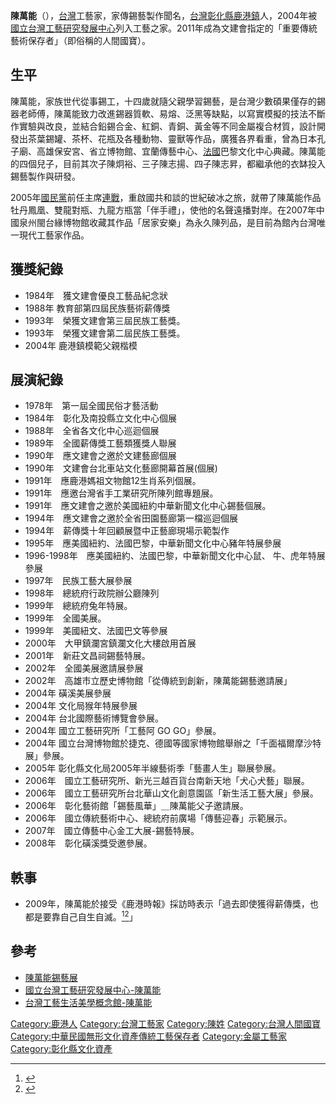 '''陳萬能'''（{{bd|1942年||||}}），[[台灣|台灣]]工藝家，家傳錫藝製作聞名，[[台灣|台灣]][[彰化縣|彰化縣]][[鹿港鎮|鹿港鎮]]人，2004年被[[國立台灣工藝研究發展中心|國立台灣工藝研究發展中心]]列入工藝之家。2011年成為文建會指定的「重要傳統藝術保存者」（即俗稱的人間國寶）。

== 生平 ==
陳萬能，家族世代從事錫工，十四歲就隨父親學習錫藝，是台灣少數碩果僅存的錫器老師傅，陳萬能致力改進錫器質軟、易熔、泛黑等缺點，以寫實模擬的技法不斷作實驗與改良，並結合鉛錫合金、紅銅、青銅、黃金等不同金屬複合材質，設計開發出茶葉錫罐、茶杯、花瓶及各種動物、靈獸等作品，廣獲各界看重，曾為日本孔子廟、高雄保安宮、省立博物館、宜蘭傳藝中心、[[法國|法國]]巴黎文化中心典藏。陳萬能的四個兒子，目前其次子陳炯裕、三子陳志揚、四子陳志昇，都繼承他的衣缽投入錫藝製作與研發。

2005年[[國民黨|國民黨]]前任主席[[連戰|連戰]]，重啟國共和談的世紀破冰之旅，就帶了陳萬能作品牡丹鳳凰、雙龍對瓶、九龍方瓶當「伴手禮」，使他的名聲遠播對岸。在2007年中國泉州閩台緣博物館收藏其作品「居家安樂」為永久陳列品，是目前為館內台灣唯一現代工藝家作品。 
== 獲獎紀錄 ==
*1984年　獲文建會優良工藝品紀念狀
*1988年  教育部第四屆民族藝術薪傳獎
*1993年　榮獲文建會第三屆民族工藝獎。 
*1993年　榮獲文建會第二屆民族工藝獎。 
*2004年  鹿港鎮模範父親楷模

== 展演紀錄 ==
*1978年　第一屆全國民俗才藝活動
*1984年　彰化及南投縣立文化中心個展
*1988年　全省各文化中心巡迴個展
*1989年　全國薪傳獎工藝類獲獎人聯展
*1990年　應文建會之邀於文建藝廊個展
*1990年　文建會台北車站文化藝廊開幕首展(個展)
*1991年　應鹿港媽祖文物館12生肖系列個展。 
*1991年　應邀台灣省手工業研究所陳列館專題展。 
*1991年　應文建會之邀於美國紐約中華新聞文化中心錫藝個展。
*1994年　應文建會之邀於全省田園藝廊第一檔巡迴個展
*1994年　薪傳獎十年回顧展暨中正藝廊現場示範製作
*1995年　應美國紐約、法國巴黎，中華新聞文化中心豬年特展參展
*1996-1998年　應美國紐約、法國巴黎，中華新聞文化中心鼠、 牛、虎年特展參展
*1997年　民族工藝大展參展
*1998年　總統府行政院辦公廳陳列
*1999年　總統府兔年特展。 
*1999年　全國美展。 
*1999年　美國紐文、法國巴文等參展
*2000年　大甲鎮瀾宮鎮瀾文化大樓啟用首展
*2001年　新莊文昌祠錫藝特展。
*2002年　全國美展邀請展參展
*2002年　高雄市立歷史博物館「從傳統到創新，陳萬能錫藝邀請展」
*2004年  磺溪美展參展
*2004年  文化局猴年特展參展
*2004年  台北國際藝術博覽會參展。
*2004年  國立工藝研究所「工藝阿 GO GO」參展。
*2004年  國立台灣博物館於捷克、德國等國家博物館舉辦之「千面福爾摩沙特展」參展。
*2005年  彰化縣文化局2005年半線藝術季「藝畫人生」聯展參展。
*2006年　國立工藝研究所、新光三越百貨台南新天地「犬心犬藝」聯展。
*2006年　國立工藝研究所台北華山文化創意園區「新生活工藝大展」參展。
*2006年　彰化藝術館「錫藝風華」＿陳萬能父子邀請展。
*2006年　國立傳統藝術中心、總統府前廣場「傳藝迎春」示範展示。
*2007年　國立傳藝中心金工大展-錫藝特展。
*2008年　彰化磺溪獎受邀參展。

== 軼事 ==
* 2009年，陳萬能於接受《鹿港時報》採訪時表示「過去即使獲得薪傳獎，也都是要靠自己自生自滅。<ref>{{Cite news|url=|title=統工藝銷路有限，匠師抱著獎狀度小月|last=|first=|date=2009-06-12|work=《鹿港時報》|accessdate=}}</ref><ref>{{Cite web |url=http://120.107.164.187/taiwuncenter/files/971421020_1.pdf |title=薪傳的堅持—專訪燈藝大師吳敦厚及吳怡德 - 彰師大台灣文學研究所 - 網路圖書館 |access-date=2016-12-09 |archive-date=2016-12-08 |archive-url=https://web.archive.org/web/20161208174119/http://120.107.164.187/taiwuncenter/files/971421020_1.pdf |dead-url=yes }}</ref>」

== 參考 ==
{{Reflist}}
*[http://163.29.212.100/tin/02-3.htm 陳萬能錫藝展]{{dead link|date=2018年5月 |bot=InternetArchiveBot |fix-attempted=yes }}
*[http://www.ntcri.gov.tw/zh-tw/House/Content.aspx?Para=60&Control=1 國立台灣工藝研究發展中心-陳萬能]{{dead link|date=2018年5月 |bot=InternetArchiveBot |fix-attempted=yes }}
*[http://www2.ntcri.gov.tw/tlc/html/workshop-d.asp?id=46 台灣工藝生活美學概念館-陳萬能]{{dead link|date=2018年5月 |bot=InternetArchiveBot |fix-attempted=yes }}


[[Category:鹿港人|Category:鹿港人]]
[[Category:台灣工藝家|Category:台灣工藝家]]
[[Category:陳姓|Category:陳姓]]
[[Category:台灣人間國寶|Category:台灣人間國寶]]
[[Category:中華民國無形文化資產傳統工藝保存者|Category:中華民國無形文化資產傳統工藝保存者]]
[[Category:金屬工藝家|Category:金屬工藝家]]
[[Category:彰化縣文化資產|Category:彰化縣文化資產]]